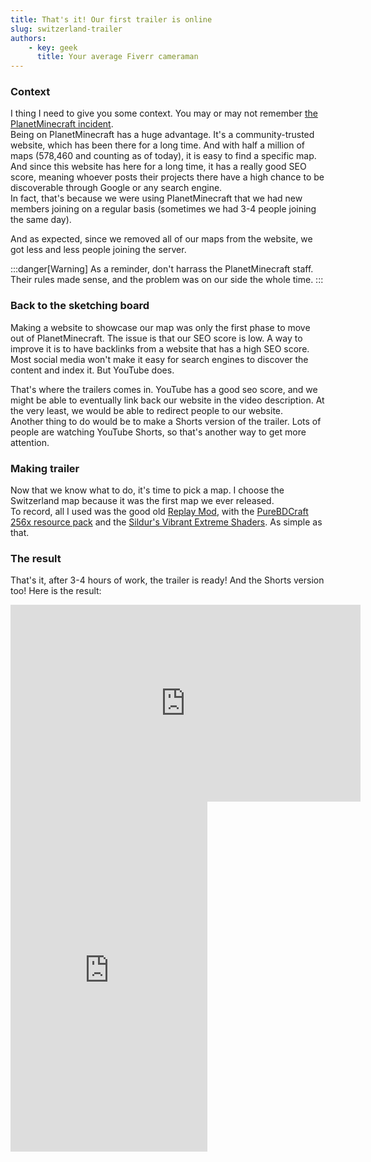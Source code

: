 ---
title: That's it! Our first trailer is online
slug: switzerland-trailer
authors:
    - key: geek
      title: Your average Fiverr cameraman
---

### Context
I thing I need to give you some context. You may or may not remember [the PlanetMinecraft incident](./2024-05-27-hello-world.mdx).  
Being on PlanetMinecraft has a huge advantage. It's a community-trusted website, which has been there for a long time. And with half a million of maps (578,460 and counting as of today), it is easy to find a specific map. And since this website has here for a long time, it has a really good SEO score, meaning whoever posts their projects there have a high chance to be discoverable through Google or any search engine.  
In fact, that's because we were using PlanetMinecraft that we had new members joining on a regular basis (sometimes we had 3-4 people joining the same day).

And as expected, since we removed all of our maps from the website, we got less and less people joining the server.

:::danger[Warning]
As a reminder, don't harrass the PlanetMinecraft staff. Their rules made sense, and the problem was on our side the whole time.
:::

### Back to the sketching board
Making a website to showcase our map was only the first phase to move out of PlanetMinecraft. The issue is that our SEO score is low. A way to improve it is to have backlinks from a website that has a high SEO score.
Most social media won't make it easy for search engines to discover the content and index it. But YouTube does.  
    
That's where the trailers comes in. YouTube has a good seo score, and we might be able to eventually link back our website in the video description. At the very least, we would be able to redirect people to our website.  
Another thing to do would be to make a Shorts version of the trailer. Lots of people are watching YouTube Shorts, so that's another way to get more attention.
  
### Making trailer
Now that we know what to do, it's time to pick a map. I choose the Switzerland map because it was the first map we ever released.  
To record, all I used was the good old <a href="https://replaymod.com" target="_blank">Replay Mod</a>, with the <a href="https://bdcraft.net/downloads/purebdcraft-minecraft/" target="_blank">PureBDCraft 256x resource pack</a> and the <a href="https://sildurs-shaders.github.io/" target="_blank">Sildur's Vibrant Extreme Shaders</a>. As simple as that.

### The result
That's it, after 3-4 hours of work, the trailer is ready! And the Shorts version too!
Here is the result:

<iframe width="560" height="315" src="https://www.youtube-nocookie.com/embed/Zw6EWZk55iw" title="YouTube video player" frameborder="0" allow="accelerometer; autoplay; clipboard-write; encrypted-media; gyroscope; picture-in-picture; web-share" referrerpolicy="strict-origin-when-cross-origin" allowfullscreen></iframe>
<iframe width="315" height="560" src="https://www.youtube-nocookie.com/embed/FVdMewwXPdY" title="YouTube video player" frameborder="0" allow="accelerometer; autoplay; clipboard-write; encrypted-media; gyroscope; picture-in-picture; web-share" referrerpolicy="strict-origin-when-cross-origin" allowfullscreen></iframe>